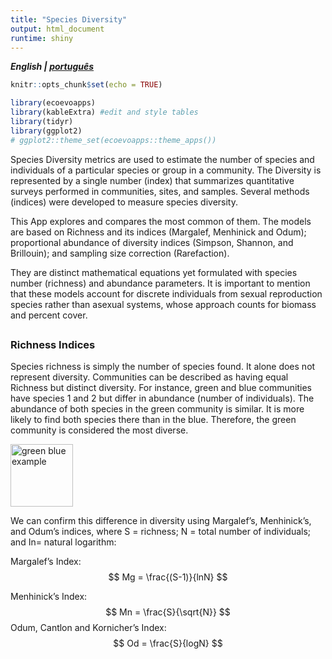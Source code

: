 ```yaml
---
title: "Species Diversity"
output: html_document
runtime: shiny
---
```

***English | [português](https://ecoevoapps.shinyapps.io/species_div_indices_pt/) ***

```r
knitr::opts_chunk$set(echo = TRUE)

library(ecoevoapps)
library(kableExtra) #edit and style tables
library(tidyr)
library(ggplot2)
# ggplot2::theme_set(ecoevoapps::theme_apps())
```

Species Diversity metrics are used to estimate the number of species and individuals of a particular species or group in a community. The Diversity is represented by a single number (index) that summarizes quantitative surveys performed in communities, sites, and samples. Several methods (indices) were developed to measure species diversity.  

This App explores and compares the most common of them. The models are based on Richness and its indices (Margalef, Menhinick and Odum); proportional abundance of diversity indices (Simpson, Shannon, and Brillouin); and sampling size correction (Rarefaction). 

They are distinct mathematical equations yet formulated with species number (richness) and abundance parameters. It is important to mention that these models account for discrete individuals from sexual reproduction species rather than asexual systems, whose approach counts for biomass and percent cover. 


##  {.tabset}

### Richness Indices

Species richness is simply the number of species found. It alone does not represent diversity. Communities can be described as having equal Richness but distinct diversity. For instance, green and blue communities have species 1 and 2 but differ in abundance (number of individuals). The abundance of both species in the green community is similar. It is more likely to find both species there than in the blue. Therefore, the green community is considered the most diverse.

<img src="SpDiv_ApProject/www/comm_green_blue.png" alt="green blue example" style="height: 100px; width:100px;"/>

We can confirm this difference in diversity using Margalef’s, Menhinick’s, and Odum’s indices, where S = richness; N =  total number of individuals; and In=  natural logarithm: 

Margalef's Index:
$$
Mg = \frac{(S-1)}{lnN}
$$




Menhinick's Index:
$$
Mn = \frac{S}{\sqrt{N}}
$$
Odum, Cantlon and Kornicher's Index:
$$
Od = \frac{S}{logN}
$$